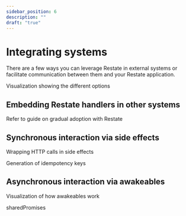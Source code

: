 ```yaml
---
sidebar_position: 6
description: ""
draft: "true"
---
```



# Integrating systems


There are a few ways you can leverage Restate in external systems or facilitate communication between them and your Restate application.

Visualization showing the different options


## Embedding Restate handlers in other systems


Refer to guide on gradual adoption with Restate

## Synchronous interaction via side effects
Wrapping HTTP calls in side effects

Generation of idempotency keys


## Asynchronous interaction via awakeables
Visualization of how awakeables work

sharedPromises


